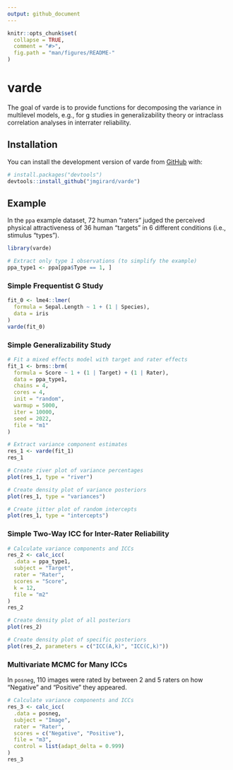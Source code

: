 ```yaml
---
output: github_document
---
```


<!-- README.md is generated from README.Rmd. Please edit that file -->

```r
knitr::opts_chunk$set(
  collapse = TRUE,
  comment = "#>",
  fig.path = "man/figures/README-"
)
```

# varde

<!-- badges: start -->
<!-- badges: end -->

The goal of varde is to provide functions for decomposing the variance in multilevel models, e.g., for g studies in generalizability theory or intraclass correlation analyses in interrater reliability.

## Installation

You can install the development version of varde from [GitHub](https://github.com/) with:

``` r
# install.packages("devtools")
devtools::install_github("jmgirard/varde")
```

## Example

In the `ppa` example dataset, 72 human "raters" judged the perceived physical attractiveness of 36 human "targets" in 6 different conditions (i.e., stimulus "types").

```r
library(varde)

# Extract only type 1 observations (to simplify the example)
ppa_type1 <- ppa[ppa$Type == 1, ]
```


### Simple Frequentist G Study

```r
fit_0 <- lme4::lmer(
  formula = Sepal.Length ~ 1 + (1 | Species),
  data = iris
)
varde(fit_0)
```


### Simple Generalizability Study

```r
# Fit a mixed effects model with target and rater effects
fit_1 <- brms::brm(
  formula = Score ~ 1 + (1 | Target) + (1 | Rater),
  data = ppa_type1,
  chains = 4,
  cores = 4,
  init = "random",
  warmup = 5000,
  iter = 10000,
  seed = 2022,
  file = "m1"
)
```

```r
# Extract variance component estimates
res_1 <- varde(fit_1)
res_1
```

```r
# Create river plot of variance percentages
plot(res_1, type = "river")
```

```r
# Create density plot of variance posteriors
plot(res_1, type = "variances")
```

```r
# Create jitter plot of random intercepts
plot(res_1, type = "intercepts")
```

### Simple Two-Way ICC for Inter-Rater Reliability

```r
# Calculate variance components and ICCs
res_2 <- calc_icc(
  .data = ppa_type1, 
  subject = "Target",
  rater = "Rater",
  scores = "Score",
  k = 12,
  file = "m2"
)
res_2
```

```r
# Create density plot of all posteriors
plot(res_2)
```

```r
# Create density plot of specific posteriors
plot(res_2, parameters = c("ICC(A,k)", "ICC(C,k)"))
```

### Multivariate MCMC for Many ICCs

In `posneg`, 110 images were rated by between 2 and 5 raters on how "Negative" and "Positive" they appeared.

```r
# Calculate variance components and ICCs
res_3 <- calc_icc(
  .data = posneg, 
  subject = "Image",
  rater = "Rater",
  scores = c("Negative", "Positive"),
  file = "m3",
  control = list(adapt_delta = 0.999)
)
res_3
```


